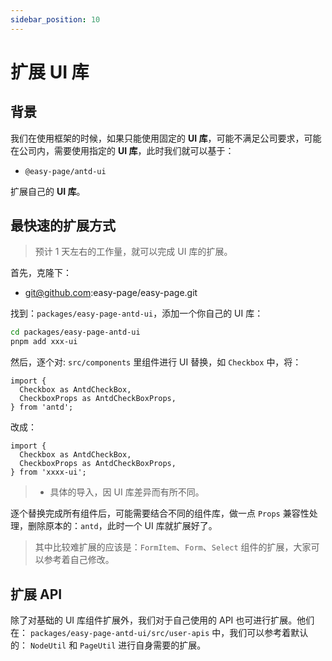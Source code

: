 ```yaml
---
sidebar_position: 10
---
```


# 扩展 UI 库

## 背景
我们在使用框架的时候，如果只能使用固定的 **UI 库**，可能不满足公司要求，可能在公司内，需要使用指定的 **UI 库**，此时我们就可以基于：
- `@easy-page/antd-ui` 

扩展自己的 **UI 库**。

## 最快速的扩展方式

> 预计 1 天左右的工作量，就可以完成 UI 库的扩展。

首先，克隆下：
- git@github.com:easy-page/easy-page.git

找到：`packages/easy-page-antd-ui`，添加一个你自己的 UI 库：

```bash
cd packages/easy-page-antd-ui
pnpm add xxx-ui
```

然后，逐个对: `src/components` 里组件进行 UI 替换，如 `Checkbox` 中，将：

```tsx
import {
  Checkbox as AntdCheckBox,
  CheckboxProps as AntdCheckBoxProps,
} from 'antd';
```

改成：

```tsx
import {
  Checkbox as AntdCheckBox,
  CheckboxProps as AntdCheckBoxProps,
} from 'xxxx-ui';
```
> - 具体的导入，因 UI 库差异而有所不同。

逐个替换完成所有组件后，可能需要结合不同的组件库，做一点 `Props` 兼容性处理，删除原本的：`antd`，此时一个 UI 库就扩展好了。

> 其中比较难扩展的应该是：`FormItem`、`Form`、`Select` 组件的扩展，大家可以参考着自己修改。

## 扩展 API
除了对基础的 UI 库组件扩展外，我们对于自己使用的 API 也可进行扩展。他们在：
`packages/easy-page-antd-ui/src/user-apis` 中，我们可以参考着默认的：
`NodeUtil` 和 `PageUtil` 进行自身需要的扩展。


